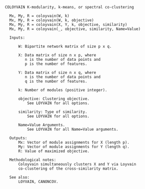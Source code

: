 ```
 COLOYVAIN K-modularity, k-means, or spectral co-clustering

   Mx, My, R = coloyvain(W, k)
   Mx, My, R = coloyvain(W, k, objective)
   Mx, My, R = coloyvain(X, Y, k, objective, similarity)
   Mx, My, R = coloyvain(_, objective, similarity, Name=Value)

   Inputs:

       W: Bipartite network matrix of size p x q.

       X: Data matrix of size n x p, where
          n is the number of data points and
          p is the number of features.

       Y: Data matrix of size n x q, where
          n is the number of data points and
          q is the number of features.

       k: Number of modules (positive integer).

       objective: Clustering objective.
           See LOYVAIN for all options.

       similarity: Type of similarity.
           See LOYVAIN for all options.

       Name=Value Arguments.
           See LOYVAIN for all Name=Value arguments.

   Outputs:
       Mx: Vector of module assignments for X (length p).
       My: Vector of module assignments for Y (length q).
       R: Value of maximized objective.

   Methodological notes:
       Coloyvain simultaneously clusters X and Y via Loyvain
       co-clustering of the cross-similarity matrix.

   See also:
       LOYVAIN, CANONCOV.

```